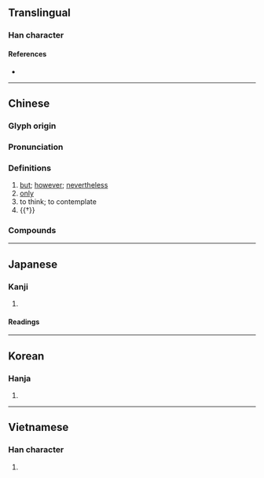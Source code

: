 {{character info/new}}
==Translingual==

===Han character===
{{Han char|rn=61|rad=心|as=08|sn=11|four=90014|canj=POG|ids=⿰忄隹}}

====References====
* {{Han ref|kx=0391.170|dkj=10820|dj=0726.030|hdz=42316.030|uh=60DF|ud=24799|bh=B1A9|bd=45481}}

----

==Chinese==
{{zh-forms}}

===Glyph origin===
{{Han etym}}

===Pronunciation===
{{zh-pron
|m=wéi
|m-s=
|c=wai4
|c-t=
|g=
|h=pfs=
|j=
|mb=
|md=
|mn=
|mn-t=
|w=
|x=
|mc=y
|oc=y
|cat=prep,adv,con,a
}}

===Definitions===
{{zh-hanzi}}

# [[but]]; [[however]]; [[nevertheless]]
# [[only]]
# to think; to contemplate
# {{†}} {{zh-alt-form|唯|[[to be]]}}

===Compounds===
{{zh-der|惟命是聽|匪惟|惟命是從|令出惟行|惟力是視|惟精惟一|惟恐|惟利是營|惟利是圖|不惟|伏惟|人心惟危|惟利是逐|思惟|惟天可表|授職惟賢|正思惟|禍福惟人|洪惟|民惟邦本|明德惟馨|非惟|惟妙惟肖}}

----

==Japanese==

===Kanji===
{{ja-kanji|grade=|rs=心08}}

# {{defn|lang=ja|sort=心08}}

====Readings====
{{ja-readings
|goon=ゆい
|kanon=い<ゐ
|kun=おも-うに, おも-んみる, これ
|nanori=よし, のぶ, ただ
}}

----

==Korean==

===Hanja===
{{ko-hanja|hangeul=유|eumhun=|rv=yu|mr=yu|y=yu}}

# {{defn|lang=ko|sort=心08}}

----

==Vietnamese==

===Han character===
{{vi-hantu|[[duy]]|rs=心08}}

# {{defn|lang=vi|sort=心08}}